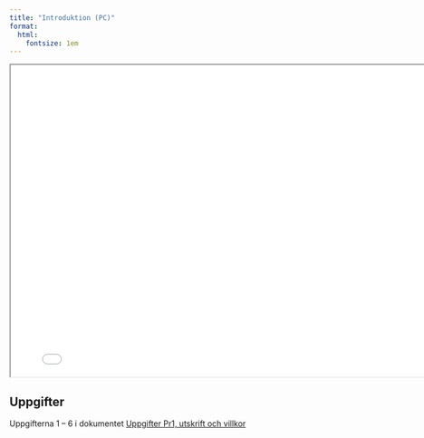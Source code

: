 ---
title: "Introduktion (PC)"
format:
  html:
    fontsize: 1em
---

:::{.double-v-space}
:::
<iframe src="./intro-pres.html" width="800" height="550"></iframe>

## Uppgifter

Uppgifterna 1 -- 6 i dokumentet [Uppgifter Pr1, utskrift och villkor](../../uppgifter/utskrift-och-villkor/)